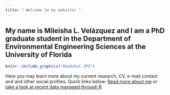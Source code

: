 ```yaml
---
title: " Welcome to my website! "
---
```





## My name is Mileisha L. Velázquez and I am a PhD graduate student in the Department of Environmental Engineering Sciences at the University of Florida


```r
knitr::include_graphics("Headshot.JPG")
```

Here you may learn more about my current research, CV, e-mail contact and and other social profiles. 
Quick links below:
[Read more about me](about.html) or [take a look at recent data managed through R](Data.html)


